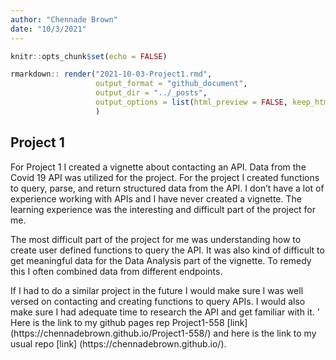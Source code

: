 ```yaml
---
author: "Chennade Brown"
date: "10/3/2021"
---
```


```r
knitr::opts_chunk$set(echo = FALSE)
```

```r
rmarkdown:: render("2021-10-03-Project1.rmd",
                   output_format = "github_document",
                   output_dir = "../_posts",
                   output_options = list(html_preview = FALSE, keep_html = FALSE)
                   )
```

## Project 1

For Project 1 I created a vignette about contacting an API. Data from
the Covid 19 API was utilized for the project. For the project I created
functions to query, parse, and return structured data from the API. I
don’t have a lot of experience working with APIs and I have never
created a vignette. The learning experience was the interesting and
difficult part of the project for me.

The most difficult part of the project for me was understanding how to
create user defined functions to query the API. It was also kind of
difficult to get meaningful data for the Data Analysis part of the
vignette. To remedy this I often combined data from different endpoints.

If I had to do a similar project in the future I would make sure I was
well versed on contacting and creating functions to query APIs. I would
also make sure I had adequate time to research the API and get familiar
with it. ’ Here is the link to my github pages rep
Project1-558 [link] (https://chennadebrown.github.io/Project1-558/) and here is the link to my usual repo [link] (https://chennadebrown.github.io/).

